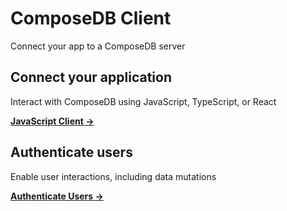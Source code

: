 # ComposeDB Client

<head>
  <meta name="robots" content="noindex" />
  <meta name="googlebot" content="noindex" />
</head>

Connect your app to a ComposeDB server

## Connect your application

Interact with ComposeDB using JavaScript, TypeScript, or React

**[JavaScript Client →](./javascript-client.mdx)**

## Authenticate users

Enable user interactions, including data mutations

**[Authenticate Users →](./authenticate-users.mdx)**
